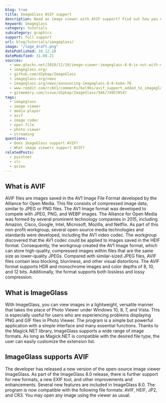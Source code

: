 ```yaml
---
blog: true
title: ImageGlass AVIF support
description: Need an image viewer with AVIF support? Find out how you can use AVIF images in ImageGlass.
keyword: Imageglass
category: tutorials
subcategory: graphics
support: full support
url: blog/tutorials/imageglass/
image: "/logo_draft.png"
datePublished: 10.12.20
dateModified: 31.08.21
sources:
  - www.ghacks.net/2020/12/10/image-viewer-imageglass-8-0-is-out-with-major-improvements/
  - imageglass.org/
  - github.com/d2phap/ImageGlass
  - imageglass.org/news
  - imageglass.org/news/announcing-imageglass-8-0-kobe-70
  - www.reddit.com/r/AV1/comments/kel9ks/avif_support_added_to_imageglass_a_free_windows/
  - gitmemory.com/issue/d2phap/ImageGlass/946/749578547
tags:
  - imageglass
  - image viewer
  - media player
  - avif
  - image codec
  - open file
  - photo viewer
  - streaming
questions:
  - Does ImageGlass support AVIF?
  - What image viewers support AVIF?
relatedPosts:
  - paintnet
  - vlc
  - qview
---
```


## What is AVIF

AVIF files are images saved in the AV1 Image File Format developed by the Alliance for Open Media. This file consists of compressed image data, similar to JPEG or PNG files. The AV1 Image format was developed to compete with JPEG, PNG, and WEBP images. The Alliance for Open Media was formed by several prominent technology companies in 2015, including Amazon, Cisco, Google, Intel, Microsoft, Mozilla, and Netflix. As part of this non-profit workgroup, several open-source media technologies and standards were developed, including the AV1 video codec. The workgroup discovered that the AV1 codec could be applied to images saved in the HEIF format. Consequently, the workgroup created the AV1 Image format, which can store high-quality, compressed images within files that are the same size as lower-quality JPEGs. Compared with similar-sized JPEG files, AVIF files contain less blocking, blurriness, and other visual distortions. The AVIF format supports HDR and monochrome images and color depths of 8, 10, and 12 bits. Additionally, the format supports both lossless and lossy compression.

## What is ImageGlass

With ImageGlass, you can view images in a lightweight, versatile manner that takes the place of Photo Viewer under Windows 10, 8, 7, and Vista. This is especially useful for users who are experiencing problems displaying PNG and GIF files in Photo Viewer. The program is a simple but powerful application with a simple interface and many essential functions. Thanks to the Magick.NET library, ImageGlass supports a wide range of image formats. As long as Magick.NET is compatible with the desired file type, the user can easily customize the extension list.

## ImageGlass supports AVIF

The developer has released a new version of the open-source image viewer ImageGlass. As part of the ImageGlass 8.0 release, there is further support for new formats, a new EXIF tool, and other improvements and enhancements. Several new features are included in ImageGlass 8.0. The program is now compatible with the following file formats: AVIF, HEIF, JP2, and CR3. You may open any image using the viewer as usual.
